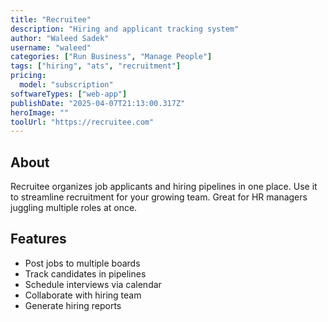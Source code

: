 ---
title: "Recruitee"
description: "Hiring and applicant tracking system"
author: "Waleed Sadek"
username: "waleed"
categories: ["Run Business", "Manage People"]
tags: ["hiring", "ats", "recruitment"]
pricing:
  model: "subscription"
softwareTypes: ["web-app"]
publishDate: "2025-04-07T21:13:00.317Z"
heroImage: ""
toolUrl: "https://recruitee.com"
---
## About
Recruitee organizes job applicants and hiring pipelines in one place. Use it to streamline recruitment for your growing team. Great for HR managers juggling multiple roles at once.

## Features
- Post jobs to multiple boards
- Track candidates in pipelines
- Schedule interviews via calendar
- Collaborate with hiring team
- Generate hiring reports